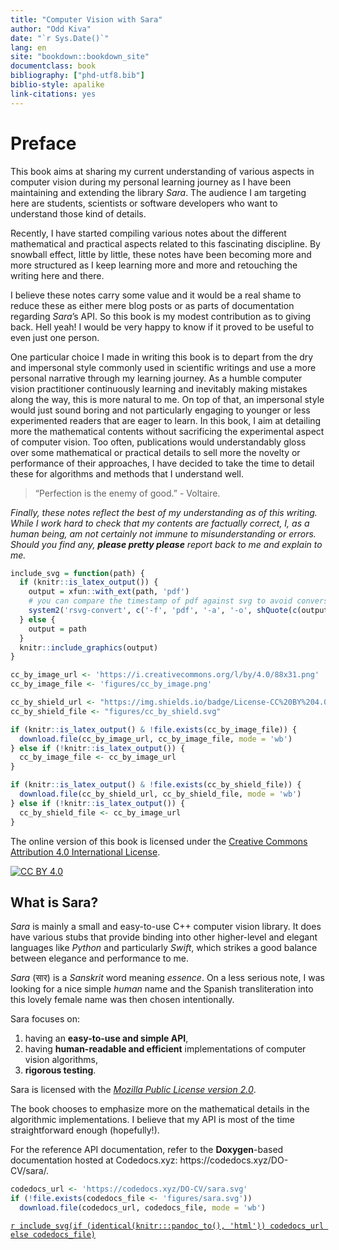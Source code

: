 ```yaml
---
title: "Computer Vision with Sara"
author: "Odd Kiva"
date: "`r Sys.Date()`"
lang: en
site: "bookdown::bookdown_site"
documentclass: book
bibliography: ["phd-utf8.bib"]
biblio-style: apalike
link-citations: yes
---
```



# Preface {-}

This book aims at sharing my current understanding of various aspects in
computer vision during my personal learning journey as I have been maintaining
and extending the library *Sara*. The audience I am targeting here are students,
scientists or software developers who want to understand those kind of details.

Recently, I have started compiling various notes about the different
mathematical and practical aspects related to this fascinating discipline. By
snowball effect, little by little, these notes have been becoming more and more
structured as I keep learning more and more and retouching the writing here and
there.

I believe these notes carry some value and it would be a real shame to reduce
these as either mere blog posts or as parts of documentation regarding *Sara*'s
API. So this book is my modest contribution as to giving back. Hell yeah! I
would be very happy to know if it proved to be useful to even just one person.

One particular choice I made in writing this book is to depart from the dry and
impersonal style commonly used in scientific writings and use a more personal
narrative through my learning journey. As a humble computer vision practitioner
continuously learning and inevitably making mistakes along the way, this is more
natural to me. On top of that, an impersonal style would just sound boring and
not particularly engaging to younger or less experimented readers that are eager
to learn. In this book, I aim at detailing more the mathematical contents
without sacrificing the experimental aspect of computer vision. Too often,
publications would understandably gloss over some mathematical or practical
details to sell more the novelty or performance of their approaches, I have
decided to take the time to detail these for algorithms and methods that I
understand well.

> "Perfection is the enemy of good." - Voltaire.

*Finally, these notes reflect the best of my understanding as of this writing.
While I work hard to check that my contents are factually correct, I, as a human
being, am not certainly not immune to misunderstanding or errors. Should you
find any, __please pretty please__ report back to me and explain to me.*

```r
include_svg = function(path) {
  if (knitr::is_latex_output()) {
    output = xfun::with_ext(path, 'pdf')
    # you can compare the timestamp of pdf against svg to avoid conversion if necessary
    system2('rsvg-convert', c('-f', 'pdf', '-a', '-o', shQuote(c(output, path))))
  } else {
    output = path
  }
  knitr::include_graphics(output)
}
```

```r
cc_by_image_url <- 'https://i.creativecommons.org/l/by/4.0/88x31.png'
cc_by_image_file <- 'figures/cc_by_image.png'

cc_by_shield_url <- "https://img.shields.io/badge/License-CC%20BY%204.0-lightgrey.svg"
cc_by_shield_file <- "figures/cc_by_shield.svg"

if (knitr::is_latex_output() & !file.exists(cc_by_image_file)) {
  download.file(cc_by_image_url, cc_by_image_file, mode = 'wb')
} else if (!knitr::is_latex_output()) {
  cc_by_image_file <- cc_by_image_url
}

if (knitr::is_latex_output() & !file.exists(cc_by_shield_file)) {
  download.file(cc_by_shield_url, cc_by_shield_file, mode = 'wb')
} else if (!knitr::is_latex_output()) {
  cc_by_shield_file <- cc_by_image_url
}
```
The online version of this book is licensed under the [Creative Commons Attribution 4.0 International License][cc-by].

[![CC BY 4.0][cc-by-image]][cc-by]

[cc-by]: http://creativecommons.org/licenses/by/4.0/
[cc-by-image]: `r cc_by_image_file`
[cc-by-shield]: `r include_svg(cc_by_shield_file)`

## What is Sara? {-}

*Sara* is mainly a small and easy-to-use C++ computer vision library. It does
have various stubs that provide binding into other higher-level and elegant
languages like *Python* and particularly *Swift*, which strikes a good balance
between elegance and performance to me.

*Sara* (सार) is a *Sanskrit* word meaning *essence*. On a less serious note, I was
looking for a nice simple *human* name and the Spanish transliteration into this
lovely female name was then chosen intentionally.

Sara focuses on:

1. having an **easy-to-use and simple API**,
2. having **human-readable and efficient** implementations of computer vision
   algorithms,
3. **rigorous testing**.

Sara is licensed with the _[Mozilla Public License version
2.0](https://gitlab.com/DO-CV/sara/-/blob/master/LICENSE)_.

The book chooses to emphasize more on the mathematical details in the
algorithmic implementations. I believe that my API is most of the time
straightforward enough (hopefully!).

For the reference API documentation, refer to the **Doxygen**-based
documentation hosted at Codedocs.xyz: https://codedocs.xyz/DO-CV/sara/.

```r
codedocs_url <- 'https://codedocs.xyz/DO-CV/sara.svg'
if (!file.exists(codedocs_file <- 'figures/sara.svg'))
  download.file(codedocs_url, codedocs_file, mode = 'wb')
```

[`r include_svg(if (identical(knitr:::pandoc_to(), 'html')) codedocs_url else codedocs_file)`](https://codedocs.xyz/DO-CV/sara/)
